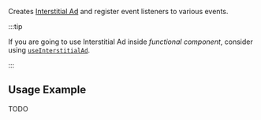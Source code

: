 
Creates [Interstitial Ad](https://developers.google.com/admob/android/interstitial) and register event listeners to various events.

:::tip

If you are going to use Interstitial Ad inside _functional component_, consider using [`useInterstitialAd`](useInterstitialAd).

:::

## Usage Example

TODO

<FullScreenAd type="Interstitial" />
